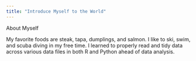 ```yaml
---
title: "Introduce Myself to the World"
---
```


About Myself

My favorite foods are steak, tapa, dumplings, and salmon.
I like to ski, swim, and scuba diving in my free time.
I learned to properly read and tidy data across various data files in both R and Python ahead of data analysis.
